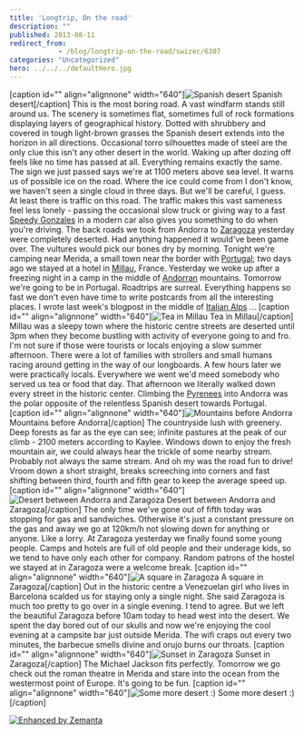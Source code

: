 ```yaml
---
title: 'Longtrip, On the road'
description: ""
published: 2013-08-11
redirect_from: 
            - /blog/longtrip-on-the-road/swizec/6307
categories: "Uncategorized"
hero: ../../../defaultHero.jpg
---
```

\[caption id="" align="alignnone" width="640"]![Spanish desert](https://www.filepicker.io/api/file/FONpdCiJTHqBWavUrmsF "Spanish desert") Spanish desert\[/caption] This is the most boring road. A vast windfarm stands still around us. The scenery is sometimes flat, sometimes full of rock formations displaying layers of geographical history. Dotted with shrubbery and covered in tough light-brown grasses the Spanish desert extends into the horizon in all directions. Occasional torro silhouettes made of steel are the only clue this isn't any other desert in the world. Waking up after dozing off feels like no time has passed at all. Everything remains exactly the same. The sign we just passed says we're at 1100 meters above sea level. It warns us of possible ice on the road. Where the ice could come from I don't know, we haven't seen a single cloud in three days. But we'll be careful, I guess. At least there is traffic on this road. The traffic makes this vast sameness feel less lonely - passing the occasional slow truck or giving way to a fast [Speedy Gonzales](http://en.wikipedia.org/wiki/Speedy_Gonzales "Speedy Gonzales") in a modern car also gives you something to do when you're driving. The back roads we took from Andorra to [Zaragoza](<http://maps.google.com/maps?ll=41.65,-0.883333333333&spn=0.1,0.1&q=41.65,-0.883333333333 (Zaragoza)&t=h> "Zaragoza") yesterday were completely deserted. Had anything happened it would've been game over. The vultures would pick our bones dry by morning. Tonight we're camping near Merida, a small town near the border with [Portugal](<http://maps.google.com/maps?ll=38.7666666667,-9.15&spn=10.0,10.0&q=38.7666666667,-9.15 (Portugal)&t=h> "Portugal"); two days ago we stayed at a hotel in [Millau](http://en.wikipedia.org/wiki/Millau "Millau"), France. Yesterday we woke up after a freezing night in a camp in the middle of [Andorran](<http://maps.google.com/maps?ll=42.5,1.51666666667&spn=10.0,10.0&q=42.5,1.51666666667 (Andorra)&t=h> "Andorra") mountains. Tomorrow we're going to be in Portugal. Roadtrips are surreal. Everything happens so fast we don't even have time to write postcards from all the interesting places. I wrote last week's blogpost in the middle of [Italian Alps](<http://maps.google.com/maps?ll=45.8336111111,6.865&spn=0.01,0.01&q=45.8336111111,6.865 (Alps)&t=h> "Alps") ... \[caption id="" align="alignnone" width="640"]![Tea in Millau](https://www.filepicker.io/api/file/astjhDOXShuzib7Jp9FJ "Tea in Millau") Tea in Millau\[/caption] Millau was a sleepy town where the historic centre streets are deserted until 3pm when they become bustling with activity of everyone going to and fro. I'm not sure if those were tourists or locals enjoying a slow summer afternoon. There were a lot of families with strollers and small humans racing around getting in the way of our longboards. A few hours later we were practically locals. Everywhere we went we'd meed somebody who served us tea or food that day. That afternoon we literally walked down every street in the historic center. Climbing the [Pyrenees](<http://maps.google.com/maps?ll=42.6322222222,0.657777777778&spn=0.1,0.1&q=42.6322222222,0.657777777778 (Pyrenees)&t=h> "Pyrenees") into Andorra was the polar opposite of the relentless Spanish desert towards Portugal. \[caption id="" align="alignnone" width="640"]![Mountains before Andorra](https://www.filepicker.io/api/file/dnGQfnyzRSmrGyyVk6SV "Mountains before Andorra") Mountains before Andorra\[/caption] The countryside lush with greenery. Deep forests as far as the eye can see; infinite pastures at the peak of our climb - 2100 meters according to Kaylee. Windows down to enjoy the fresh mountain air, we could always hear the trickle of some nearby stream. Probably not always the same stream. And oh my was the road fun to drive! Vroom down a short straight, breaks screeching into corners and fast shifting between third, fourth and fifth gear to keep the average speed up. \[caption id="" align="alignnone" width="640"]![Desert between Andorra and Zaragoza](https://www.filepicker.io/api/file/5gr3dufcT5eDsJCBkNxz "Desert between Andorra and Zaragoza") Desert between Andorra and Zaragoza\[/caption] The only time we've gone out of fifth today was stopping for gas and sandwiches. Otherwise it's just a constant pressure on the gas and away we go at 120km/h not slowing down for anything or anyone. Like a lorry. At Zaragoza yesterday we finally found some young people. Camps and hotels are full of old people and their underage kids, so we tend to have only each other for company. Random patrons of the hostel we stayed at in Zaragoza were a welcome break. \[caption id="" align="alignnone" width="640"]![A square in Zaragoza](https://www.filepicker.io/api/file/dPoVgPa0QFAzuSIdQmVD "A square in Zaragoza") A square in Zaragoza\[/caption] Out in the historic centre a Venezuelan girl who lives in Barcelona scalded us for staying only a single night. She said Zaragoza is much too pretty to go over in a single evening. I tend to agree. But we left the beautiful Zaragoza before 10am today to head west into the desert. We spent the day bored out of our skulls and now we're enjoying the cool evening at a campsite bar just outside Merida. The wifi craps out every two minutes, the barbecue smells divine and orujo burns our throats. \[caption id="" align="alignnone" width="640"]![Sunset in Zaragoza](https://www.filepicker.io/api/file/9RgP2nP5Th2MYSsw4URL "Sunset in Zaragoza") Sunset in Zaragoza\[/caption] The Michael Jackson fits perfectly. Tomorrow we go check out the roman theatre in Merida and stare into the ocean from the westermost point of Europe. It's going to be fun. \[caption id="" align="alignnone" width="640"]![Some more desert :)](https://www.filepicker.io/api/file/PGh8obOJSgqOZLbkrUIy "Some more desert :)") Some more desert :)\[/caption]

[![Enhanced by Zemanta](http://img.zemanta.com/zemified_e.png?x-id=de53230f-10d1-4441-8656-b59dc0e12d71)](http://www.zemanta.com/?px "Enhanced by Zemanta")